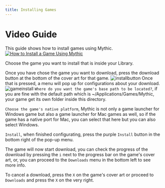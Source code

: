 ```yaml
---
title: Installing Games
---
```

# Video Guide
This guide shows how to install games using Mythic.
<a href="https://www.youtube.com/watch?v=AlYuxPeTnG8"><img alt="How to Install a Game Using Mythic" src="https://i.imgur.com/B2iAoGS.png" /></a>

Choose the game you want to install that is inside your Library.

Once you have chose the game you want to download, press the download button at the bottom of the cover art for that game.
<img alt="installbutton" src="https://i.imgur.com/UswApAc.png" />
Once that is pressed, a menu will pop up for configurations about your download.
<img alt="gameinstall" src="https://i.imgur.com/t5ABDHX.png" />
`Where do you want the game's base path to be located?`, if you are fine with the default path which is ~/Applications/Games/Mythic, your game get its own folder inside this directory.

`Choose the game's native platform`, Mythic is not only a game launcher for Windows game but also a game launcher for Mac games as well, so if the game has a native port for Mac, you can select that here but you can also select Windows.

`Install`, when finished configurating, press the purple `Install` button in the bottom right of the pop-up menu.

The game will now start download, you can check the progress of the download by pressing the `i` next to the progress bar on the game's cover art, or, you can proceed to the `Downloads` menu in the bottom left to see more info.

To cancel a download, press the `X` on the game's cover art or proceed to `Downloads` and press the `X` on the very right.